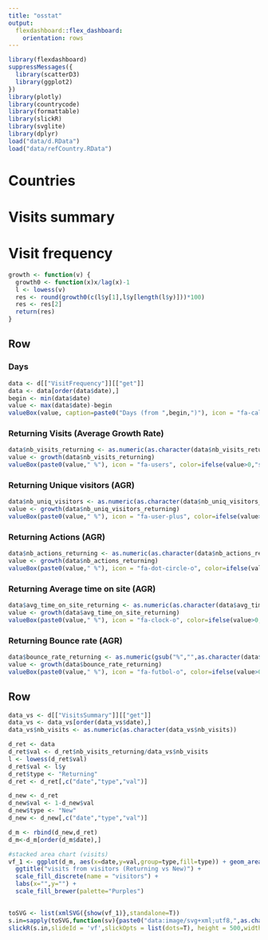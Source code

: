 ```yaml
---
title: "osstat"
output: 
  flexdashboard::flex_dashboard:
    orientation: rows
---
```


```r
library(flexdashboard)
suppressMessages({
  library(scatterD3)
  library(ggplot2)
})
library(plotly)
library(countrycode)
library(formattable)
library(slickR)
library(svglite)
library(dplyr)
load("data/d.RData")
load("data/refCountry.RData")
```

Countries
===================================== 

Visits summary
===================================== 

Visit frequency
===================================== 

```r
growth <- function(v) {
  growth0 <- function(x)x/lag(x)-1  
  l <- lowess(v)
  res <- round(growth0(c(l$y[1],l$y[length(l$y)]))*100)
  res <- res[2]
  return(res)
}
```

Row
-----------------------------------------------------------------------

### Days

```r
data <- d[["VisitFrequency"]][["get"]]
data <- data[order(data$date),]
begin <- min(data$date)
value <- max(data$date)-begin
valueBox(value, caption=paste0("Days (from ",begin,")"), icon = "fa-calendar")
```

### Returning Visits (Average Growth Rate)

```r
data$nb_visits_returning <- as.numeric(as.character(data$nb_visits_returning))
value <- growth(data$nb_visits_returning)
valueBox(paste0(value," %"), icon = "fa-users", color=ifelse(value>0,"success","warning"))
```

### Returning Unique visitors (AGR)

```r
data$nb_uniq_visitors <- as.numeric(as.character(data$nb_uniq_visitors_returning))
value <- growth(data$nb_uniq_visitors_returning)
valueBox(paste0(value," %"), icon = "fa-user-plus", color=ifelse(value>0,"success","warning"))
```

### Returning Actions (AGR)

```r
data$nb_actions_returning <- as.numeric(as.character(data$nb_actions_returning))
value <- growth(data$nb_actions_returning)
valueBox(paste0(value," %"), icon = "fa-dot-circle-o", color=ifelse(value>0,"success","warning"))
```

### Returning Average time on site (AGR)

```r
data$avg_time_on_site_returning <- as.numeric(as.character(data$avg_time_on_site_returning))
value <- growth(data$avg_time_on_site_returning)
valueBox(paste0(value," %"), icon = "fa-clock-o", color=ifelse(value>0,"success","warning"))
```

### Returning Bounce rate (AGR)

```r
data$bounce_rate_returning <- as.numeric(gsub("%","",as.character(data$bounce_rate_returning)))
value <- growth(data$bounce_rate_returning)
valueBox(paste0(value," %"), icon = "fa-futbol-o", color=ifelse(value>0,"warning","success"))
```

Row
-----------------------------------------------------------------------

```r

data_vs <- d[["VisitsSummary"]][["get"]]
data_vs <- data_vs[order(data_vs$date),]
data_vs$nb_visits <- as.numeric(as.character(data_vs$nb_visits))

d_ret <- data
d_ret$val <- d_ret$nb_visits_returning/data_vs$nb_visits
l <- lowess(d_ret$val)
d_ret$val <- l$y
d_ret$type <- "Returning"
d_ret <- d_ret[,c("date","type","val")]

d_new <- d_ret
d_new$val <- 1-d_new$val
d_new$type <- "New"
d_new <- d_new[,c("date","type","val")]

d_m <- rbind(d_new,d_ret)
d_m<-d_m[order(d_m$date),]

#stacked area chart (visits)
vf_1 <- ggplot(d_m, aes(x=date,y=val,group=type,fill=type)) + geom_area(position="fill") +
  ggtitle("visits from visitors (Returning vs New)") +
  scale_fill_discrete(name = "visitors") +
  labs(x="",y="") +
  scale_fill_brewer(palette="Purples")
  

toSVG <- list(xmlSVG({show(vf_1)},standalone=T))
s.in=sapply(toSVG,function(sv){paste0("data:image/svg+xml;utf8,",as.character(sv))})
slickR(s.in,slideId = 'vf',slickOpts = list(dots=T), height = 500,width = '100%')


```